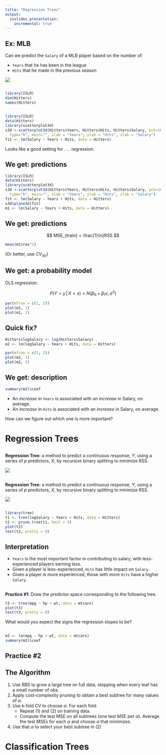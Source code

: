 ```yaml
---
title: "Regression Trees"
output:
  ioslides_presentation:
    incremental: true
---
```


## Ex: MLB {.vcenter .flexbox}

Can we predict the `Salary` of a MLB player based on the number of:

- `Years` that he has been in the league
- `Hits` that he made in the previous season

<img src="http://a.espncdn.com/photo/2011/0615/pg2_g_scmidt_sy_576.jpg"> 


##

```r
library(ISLR)
dim(Hitters)
names(Hitters)
```


## {.build}

```r
library(ISLR)
data(Hitters)
library(scatterplot3d)
s3d <-scatterplot3d(Hitters$Years, Hitters$Hits, Hitters$Salary, pch=16, highlight.3d=TRUE,
  type="h", main="", xlab = "Years", ylab = "Hits", zlab = "Salary")
fit <- lm(Salary ~ Years + Hits, data = Hitters)
```

Looks like a good setting for . . . regression.

## We get: predictions {.build}

```r
library(ISLR)
data(Hitters)
library(scatterplot3d)
s3d <-scatterplot3d(Hitters$Years, Hitters$Hits, Hitters$Salary, pch=16, highlight.3d=TRUE,
  type="h", main="", xlab = "Years", ylab = "Hits", zlab = "Salary")
fit <- lm(Salary ~ Years + Hits, data = Hitters)
s3d$plane3d(fit)
m1 <- lm(Salary ~ Years + Hits, data = Hitters)
```


## We get: predictions {.build}

$$
MSE_{train} = \frac{1}{n}RSS
$$

```r
mean(m1$res^2)
```

(Or better, use $CV_{(k)}$)


## We get: a probability model {.build}

OLS regression:

$$
P(Y = y \, | \, X = x) = N(\beta_0 + \beta_1x, \sigma^2)
$$

```r
par(mfrow = c(1, 2))
plot(m1, 1)
plot(m1, 2)
```


## Quick fix?

```r
Hitters$logSalary <- log(Hitters$Salary)
m2 <- lm(logSalary ~ Years + Hits, data = Hitters)
```

```r
par(mfrow = c(1, 2))
plot(m2, 1)
plot(m2, 2)
```


## We get: description {.build}

```r
summary(m2)$coef
```

- An *increase* in `Years` is associated with an *increase* in Salary, on average.
- An *increase* in `Hits` is associated with an *increase* in Salary, on average.

How can we figure out which one is more important?


# Regression Trees

## {.build .vcenter .flexbox}

**Regression Tree**: a method to predict a continuous response, $Y$, using a series
of $p$ predictors, $X$, by recursive binary splitting to minimize RSS.

<!-- Credit: Barry Pate -->
<img src="../figs/oak.jpeg">


## {.vcenter .flexbox}

**Regression Tree**: a method to predict a continuous response, $Y$, using a series
of $p$ predictors, $X$, by recursive binary splitting to minimize RSS.

<!-- Credit: Barry Pate -->
<img src="../figs/oakflip.jpg">


##

```r
library(tree)
t1 <- tree(logSalary ~ Years + Hits, data = Hitters)
t2 <- prune.tree(t1, best = 3)
plot(t2)
text(t2, pretty = 0)
```


## Interpretation {.build}

- `Years` is the most important factor in contributing to salary, with less-experienced
players earning less.
- Given a player is less-experienced, `Hits` has little impact on `Salary`.
- Given a player is more experienced, those with more `Hits` have a higher `Salary`.


## 
**Practice #1**: Draw the predictor space corresponding to the following tree.

```r
t3 <- tree(mpg ~ hp + wt, data = mtcars)
plot(t3)
text(t3, pretty = 0)
```

What would you expect the signs the regression slopes to be?

##

```r
m2 <- lm(mpg ~ hp + wt, data = mtcars)
summary(m2)$coef
```


## Practice #2


## The Algorithm {.build}

1. Use RBS to grow a large tree on full data, stopping when every leaf has a 
small number of obs.
2. Apply cost-complexity pruning to obtain a best subtree for many values of $\alpha$.
3. Use k-fold CV to choose $\alpha$. For each fold:
    - Repeat (1) and (2) on training data.
    - Compute the test MSE on all subtrees (one test MSE per $\alpha$).
    Average the test MSEs for each $\alpha$ and choose $\alpha$ that minimizes.
4. Use that $\alpha$ to select your best subtree in (2)

# Classification Trees
